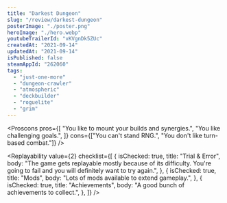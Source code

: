 ```yaml
---
title: "Darkest Dungeon"
slug: "/review/darkest-dungeon"
posterImage: "./poster.png"
heroImage: "./hero.webp"
youtubeTrailerId: "vKVgnDk5ZUc"
createdAt: "2021-09-14"
updatedAt: "2021-09-14"
isPublished: false
steamAppId: "262060"
tags:
  - "just-one-more"
  - "dungeon-crawler"
  - "atmospheric"
  - "deckbuilder"
  - "roguelite"
  - "grim"
---
```


<Proscons
  pros={[
    "You like to mount your builds and synergies.",
    "You like challenging goals.",
  ]}
  cons={["You can't stand RNG.", "You don't like turn-based combat."]}
/>

<Section className="mt-10" title="Worth mentioning...">
  <List
    className="mt-5"
    items={[
      {
        mood: "kudos",
        content: "Voice acting, graphics and visuals are top notch.",
      },
      {
        mood: "negative",
        content: "The RNG can be annoying.",
      },
    ]}
  />
</Section>

<Replayability
  value={2}
  checklist={[
    {
      isChecked: true,
      title: "Trial & Error",
      body: "The game gets replayable mostly because of its difficulty. You're going to fail and you will definitely want to try again.",
    },
    {
      isChecked: true,
      title: "Mods",
      body: "Lots of mods available to extend gameplay.",
    },
    {
      isChecked: true,
      title: "Achievements",
      body: "A good bunch of achievements to collect.",
    },
  ]}
/>
